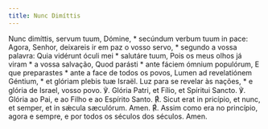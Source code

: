 ```yaml
---
title: Nunc Dimíttis
---
```


<div class="side-by-side not-content">
  <span>
    Nunc dimíttis, servum tuum, Dómine, * secúndum verbum tuum in pace:
  </span>
  <span>
    Agora, Senhor, deixareis ir em paz o vosso servo, * segundo a vossa palavra:
  </span>
  <span>Quia vidérunt óculi mei * salutáre tuum,</span>
  <span>
    Pois os meus olhos já viram * a vossa salvação,
  </span>
  <span>Quod parásti * ante fáciem ómnium populórum,</span>
  <span>
    E que preparastes * ante a face de todos os povos,
  </span>
  <span>
    Lumen ad revelatiónem Géntium, * et glóriam plebis tuæ Israël.
  </span>
  <span>
    Luz para se revelar às nações, * e glória de Israel, vosso povo.
  </span>
  <span>
    ℣. Glória Patri, et Fílio, et Spíritui Sancto.
  </span>
  <span>
    ℣. Glória ao Pai, e ao Filho e ao Espírito Santo.
  </span>
  <span>
    <span class="text-red-500">℟.</span> Sicut erat in pricípio, et nunc, et
    semper, et in sǽcula sæculórum. Amen.
  </span>
  <span>
    <span class="text-red-500">℟.</span> Assim como era no princípio, agora e
    sempre, e por todos os séculos dos séculos. Amen.
  </span>
</div>
